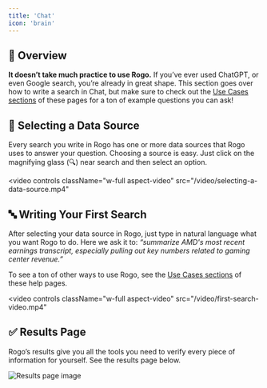 ```yaml
---
title: 'Chat'
icon: 'brain'
---
```


## 🤖 Overview
**It doesn’t take much practice to use Rogo.** If you’ve ever used ChatGPT, or even Google search, you’re already in great shape. This section goes over how to write a search in Chat, but make sure to check out the [Use Cases sections](https://rogo.mintlify.app/useCases/use-case-1) of these pages for a ton of example questions you can ask!

## 💽 Selecting a Data Source
Every search you write in Rogo has one or more data sources that Rogo uses to answer your question. Choosing a source is easy. Just click on the magnifying glass (🔍) near search and then select an option.

<video
	controls
	className="w-full aspect-video"
	src="/video/selecting-a-data-source.mp4"
></video>

## 🔤 Writing Your First Search
After selecting your data source in Rogo, just type in natural language what you want Rogo to do. Here we ask it to: _“summarize AMD's most recent earnings transcript, especially pulling out key numbers related to gaming center revenue.”_

To see a ton of other ways to use Rogo, see the [Use Cases sections](https://rogo.mintlify.app/useCases/use-case-1) of these help pages.

<video
	controls
	className="w-full aspect-video"
	src="/video/first-search-video.mp4"
></video>

## ✅ Results Page
Rogo’s results give you all the tools you need to verify every piece of information for yourself. See the results page below.

<img
	className="block dark:hidden"
	src="/images/results-page-image.png"
	alt="Results page image"
/>